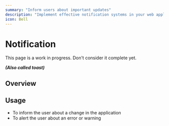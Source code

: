 ```yaml
---
summary: "Inform users about important updates"
description: "Implement effective notification systems in your web applications. Learn best practices for toast messages, alerts, and user notifications with proper timing and accessibility."
icon: Bell
---
```



# Notification

<Callout type="warning">
  This page is a work in progress. Don't consider it complete yet.
</Callout>

**_(Also called toast)_**

## Overview

## Usage

- To inform the user about a change in the application
- To alert the user about an error or warning
